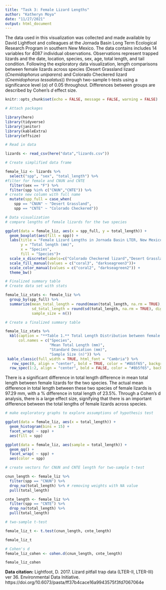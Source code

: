 ```yaml
---
title: "Task 3: Female Lizard Lengths"
author: "Katheryn Moya"
date: "11/27/2021"
output: html_document
---
```


The data used in this visualization was collected and made available by David Lightfoot and colleagues at the Jornada Basin Long Term Ecological Research Program in southern New Mexico. The data contains  includes 14 variables for 4087 individual observations. Observations represent trapped lizards and the date, location, species, sex, age, total length, and tail condition. Following the exploratory data visualization, length comparisons between female lizards across species (Desert Grassland lizard (*Cnemidophorus uniparens*) and Colorado Checkered lizard (*Cnemidophorus tessalatus*)) through two-sample t-tests using a significance level ($\alpha$) of 0.05 throughout. Differences between groups are described by Cohen's *d* effect size.

```r
knitr::opts_chunk$set(echo = FALSE, message = FALSE, warning = FALSE)

# Attach packages

library(here)
library(tidyverse)
library(janitor)
library(kableExtra)
library(effsize)
```


```r
# Read in data

lizards <- read_csv(here("data","lizards.csv"))
```

```r
# Create simplified data frame

female_liz <- lizards %>% 
  select("spp", "sex", "total_length") %>% 
#filter for female and CNUN and CNTE
  filter(sex == "F") %>% 
  filter(spp %in% c("CNUN","CNTE")) %>% 
# create new column with full name 
  mutate(spp_full = case_when(
    spp == "CNUN" ~ "Desert Grassland",
    spp == "CNTE" ~ "Colorado Checkered"))

```



```r
# Data visualization
# compare lengths of female lizards for the two species

ggplot(data = female_liz, aes(x = spp_full, y = total_length)) +
  geom_boxplot(aes(fill = spp)) +
  labs(title = "Female Lizard Lengths in Jornada Basin LTER, New Mexico",
       y = "Total length (mm)",
       x = "Species",
       fill = "Species")+
  scale_x_discrete(labels=c("Colorado Checkered lizard","Desert Grassland lizard")) +
  scale_fill_manual(values = c("coral3", "darkseagreen3"))+
  scale_color_manual(values = c("coral2", "darkseagreen2")) +
  theme_bw()
```


```r

# Finalized summary table
# Create data set with stats

female_liz_stats <- female_liz %>% 
  group_by(spp_full) %>% 
  summarize(mean_total_length = round(mean(total_length, na.rm = TRUE), digits = 2),
            sd_total_length = round(sd(total_length, na.rm = TRUE), digits = 2),
            sample_size = n())

# Create a finalized summary table

female_liz_stats %>%
  kbl(caption = "**Table 1.** Total Length Distribution between female Desert Grassland and Colorado Checkered lizards in Jornada Basin LTER",
      col.names = c("Species",
                    "Mean Total Length (mm)",
                    "Standard Deviation (mm)",
                    "Sample Size (n)")) %>%
 kable_classic(full_width = TRUE, html_font = "Cambria") %>% 
   row_spec(0, align = "center", bold = TRUE, color = "#8b5f65", background = "	#ffec8b") %>% 
  row_spec(1:2, align = "center", bold = FALSE, color = "#8b5f65", background = "#fafad2")
```
There is a significant difference in total length difference in mean total length between female lizards for the two species. The actual mean difference in total length between these two species of female lizards is 97.29 mm, with a % difference in total length of 23.5%. Through a Cohen’s d analysis, there is a large effect size, signifying that there is an important difference between the total lengths of female lizards across species.


```r
# make exploratory graphs to explore assumptions of hypothesis test

ggplot(data = female_liz, aes(x = total_length)) +
  geom_histogram(bins = 15) +
  facet_wrap( ~ spp) +
  aes(fill = spp) 

ggplot(data = female_liz, aes(sample = total_length)) +
  geom_qq() +
  facet_wrap( ~ spp) +
  aes(color = spp)
```

```r
# create vectors for CNUN and CNTE length for two-sample t-test

cnun_length <- female_liz %>% 
  filter(spp == "CNUN") %>% 
  drop_na(total_length) %>% # removing weights with NA value
  pull(total_length)

cnte_length <- female_liz %>% 
  filter(spp == "CNTE") %>% 
  drop_na(total_length) %>% 
  pull(total_length)

# two-sample t-test

female_liz_t <- t.test(cnun_length, cnte_length)

female_liz_t

# Cohen's d
female_liz_cohen <- cohen.d(cnun_length, cnte_length)

female_liz_cohen
```
**Data citation:** Lightfoot, D. 2017. Lizard pitfall trap data (LTER-II, LTER-III) ver 36. Environmental Data Initiative. https://doi.org/10.6073/pasta/ff37b4cace16a9943575f3fd7067064e 


